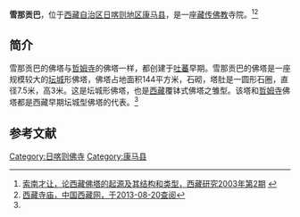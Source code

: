 {{Infobox Tibetan Buddhist monastery
|name =雪那贡巴
|image =
|image size = 250px
|alt = 
|caption = 
|t=
|w=
|to = 
|ipa={{IPA|}}
|z=
|thdl=
|e=
|tc=雪那貢巴
|s=雪那贡巴
|p=
|m=
|k=
|pushpin_map = 
|latd =  | latm =  | lats =  | latNS = 
|longd=  | longm= | longs =| longEW = 
|iso_region = 
|map_caption = 
|mapsize = 
|location_country = 中国
|location = {{CHN}}[[西藏自治区|西藏自治区]][[日喀则地区|日喀则地区]][[康马县|康马县]]
|coordinates_display =
|founded_by = 
|date_founded =
|date_renovated =
|sect = 
|mather =
|children =
|dedicated_to = 
|tulku =
|head_lama = 
|head_mgh =
|no._of_monks = 
|architecture = 
|festivals =
|footnotes = 
}}

'''雪那贡巴'''，位于[[西藏自治区|西藏自治区]][[日喀则地区|日喀则地区]][[康马县|康马县]]，是一座[[藏传佛教|藏传佛教]]寺院。<ref name=kmx>[http://www.mzb.com.cn/html/Home/report/205510-1.htm 索南才让，论西藏佛塔的起源及其结构和类型，西藏研究2003年第2期] {{webarchive|url=https://web.archive.org/web/20160304122402/http://www.mzb.com.cn/html/Home/report/205510-1.htm |date=2016-03-04 }}</ref><ref name=zgxzw>[http://www.tibet.cn/newzt/rsxzzt/xzsm/t20050701_39720.htm 西藏寺庙，中国西藏网，于2013-08-20查阅]</ref>

==简介==
雪那贡巴的佛塔与[[哲姆寺|哲姆寺]]的佛塔一样，都创建于[[吐蕃|吐蕃]]早期。雪那贡巴的佛塔是一座规模较大的[[坛城|坛城]]形佛塔，佛塔占地面积144平方米，石砌，塔肚是一圆形石圈，直径7.5米，高3米。这是坛城形佛塔，也是[[西藏|西藏]]覆钵式佛塔之雏型。该塔和[[哲姆寺|哲姆寺]]佛塔都是西藏早期坛城型佛塔的代表。<ref name=kmx/>

==参考文献==
{{reflist}}

{{日喀则地标}}
[[Category:日喀则佛寺|Category:日喀则佛寺]]
[[Category:康马县|Category:康马县]]